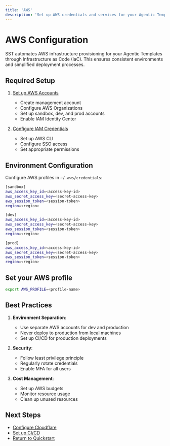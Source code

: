 ```yaml
---
title: 'AWS'
description: 'Set up AWS credentials and services for your Agentic Templates'
---
```


# AWS Configuration

SST automates AWS infrastructure provisioning for your Agentic Templates through Infrastructure as Code (IaC). This ensures consistent environments and simplified deployment processes.

## Required Setup

1. [Set up AWS Accounts](https://sst.dev/docs/aws-accounts)
   - Create management account
   - Configure AWS Organizations
   - Set up sandbox, dev, and prod accounts
   - Enable IAM Identity Center

2. [Configure IAM Credentials](https://sst.dev/docs/iam-credentials)
   - Set up AWS CLI
   - Configure SSO access
   - Set appropriate permissions

## Environment Configuration

Configure AWS profiles in `~/.aws/credentials`:
```bash
[sandbox]
aws_access_key_id=<access-key-id>
aws_secret_access_key=<secret-access-key>
aws_session_token=<session-token>
region=<region>

[dev]
aws_access_key_id=<access-key-id>
aws_secret_access_key=<secret-access-key>
aws_session_token=<session-token>
region=<region>

[prod]
aws_access_key_id=<access-key-id>
aws_secret_access_key=<secret-access-key>
aws_session_token=<session-token>
region=<region>
```

## Set your AWS profile

```bash
export AWS_PROFILE=<profile-name>
```



## Best Practices

1. **Environment Separation**:
   - Use separate AWS accounts for dev and production
   - Never deploy to production from local machines
   - Set up CI/CD for production deployments

2. **Security**:
   - Follow least privilege principle
   - Regularly rotate credentials
   - Enable MFA for all users

3. **Cost Management**:
   - Set up AWS budgets
   - Monitor resource usage
   - Clean up unused resources

## Next Steps

- [Configure Cloudflare](/essentials/configuration/cloudflare)
- [Set up CI/CD](/essentials/deployment)
- [Return to Quickstart](/quickstart) 